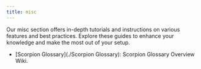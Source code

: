 ```yaml
---
title: misc
---
```

Our misc section offers in-depth tutorials and instructions on various features and best practices. Explore these guides to enhance your knowledge and make the most out of your setup.

- [Scorpion Glossary](./Scorpion Glossary): Scorpion Glossary Overview Wiki.
